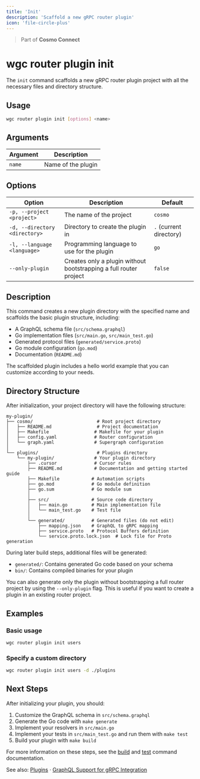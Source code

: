 ```yaml
---
title: 'Init'
description: 'Scaffold a new gRPC router plugin'
icon: 'file-circle-plus'
---
```


> Part of **Cosmo Connect**

# wgc router plugin init

The `init` command scaffolds a new gRPC router plugin project with all the necessary files and directory structure.

## Usage

```bash
wgc router plugin init [options] <name>
```

## Arguments

| Argument | Description |
|----------|-------------|
| `name`   | Name of the plugin |

## Options

| Option | Description | Default |
|--------|-------------|---------|
| `-p, --project <project>` | The name of the project | `cosmo` |
| `-d, --directory <directory>` | Directory to create the plugin in | `.` (current directory) |
| `-l, --language <language>` | Programming language to use for the plugin | `go` |
| `--only-plugin` | Creates only a plugin without bootstrapping a full router project | `false` |

## Description

This command creates a new plugin directory with the specified name and scaffolds the basic plugin structure, including:

- A GraphQL schema file (`src/schema.graphql`)
- Go implementation files (`src/main.go`, `src/main_test.go`)
- Generated protocol files (`generated/service.proto`)
- Go module configuration (`go.mod`)
- Documentation (`README.md`)

The scaffolded plugin includes a hello world example that you can customize according to your needs.

## Directory Structure

After initialization, your project directory will have the following structure:

```
my-plugin/
├── cosmo/                        # Root project directory
│   ├── README.md                 # Project documentation
│   ├── Makefile                 # Makefile for your plugin
│   ├── config.yaml              # Router configuration
│   └── graph.yaml               # Supergraph configuration
│
└── plugins/                      # Plugins directory
    └── my-plugin/               # Your plugin directory
        ├── .cursor              # Cursor rules
        ├── README.md            # Documentation and getting started guide
        ├── Makefile            # Automation scripts
        ├── go.mod              # Go module definition
        ├── go.sum              # Go module sum
        │
        ├── src/                # Source code directory
        │   ├── main.go         # Main implementation file
        │   └── main_test.go    # Test file
        │
        └── generated/          # Generated files (do not edit)
            ├── mapping.json    # GraphQL to gRPC mapping
            ├── service.proto   # Protocol Buffers definition
            └── service.proto.lock.json  # Lock file for Proto generation
```

During later build steps, additional files will be generated:

- `generated/`: Contains generated Go code based on your schema
- `bin/`: Contains compiled binaries for your plugin

You can also generate only the plugin without bootstrapping a full router project by using the `--only-plugin` flag. This is useful if you want to create a plugin in an existing router project.

## Examples

### Basic usage

```bash
wgc router plugin init users
```

### Specify a custom directory

```bash
wgc router plugin init users -d ./plugins
```

## Next Steps

After initializing your plugin, you should:

1. Customize the GraphQL schema in `src/schema.graphql`
2. Generate the Go code with `make generate`
3. Implement your resolvers in `src/main.go`
4. Implement your tests in `src/main_test.go` and run them with `make test`
5. Build your plugin with `make build`


For more information on these steps, see the [build](./build) and [test](./test) command documentation. 

See also: [Plugins](/router/gRPC/plugins) · [GraphQL Support for gRPC Integration](/router/gRPC/graphql-support)